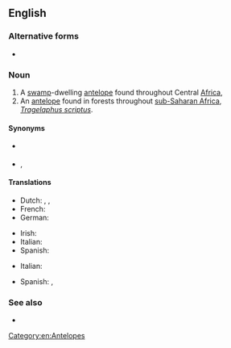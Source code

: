 {{also|marshbuck|marsh-buck}}
==English==

===Alternative forms===
* {{l|en|marshbuck}}

===Noun===
{{en-noun}}

# A [[swamp]]-dwelling [[antelope]] found throughout Central [[Africa]], {{taxlink|Tragelaphus spekii|species|noshow=1}}
# An [[antelope]] found in forests throughout [[sub-Saharan Africa]], ''[[Tragelaphus scriptus]]''.

====Synonyms====
* {{sense|Tragelaphus spekii}} {{l|en|sitatunga}}
* {{sense|Tragelaphus scriptus}} {{l|en|bushbuck}}, {{l|en|bush antelope}}

====Translations====
{{trans-top|''Tragelaphus spekii''}}
* Dutch: {{t|nl|moerasantilope}}, {{t|nl|langhoefantilope}}, {{t+|nl|sitatoenga}}
* French: {{t+|fr|sitatunga}}
* German: {{t|de|Sumpfantilope}}
{{trans-mid}}
* Irish: {{t|ga|siteatunga|m}}
* Italian: {{t|it|sitatunga|m}}
* Spanish: {{t|es|sitatunga|m}}
{{trans-bottom}}

{{trans-top|''Tragelaphus scriptus''}}
* Italian: {{t|it|tragelafo striato|m}}
{{trans-mid}}
* Spanish: {{t|es|antílope jeroglífico|m}}, {{t|es|bosbok|m}}
{{trans-bottom}}

===See also===
* {{pedia}}

[[Category:en:Antelopes]]